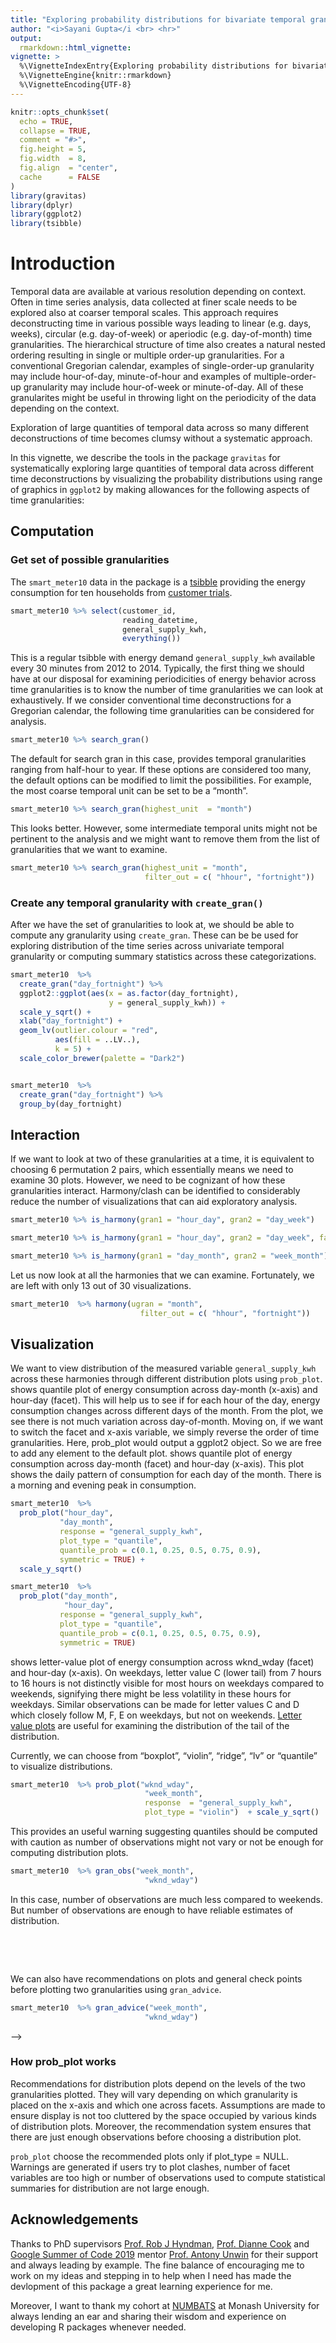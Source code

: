 ```yaml
---
title: "Exploring probability distributions for bivariate temporal granularities with gravitas"
author: "<i>Sayani Gupta</i <br> <hr>"
output: 
  rmarkdown::html_vignette:
vignette: >
  %\VignetteIndexEntry{Exploring probability distributions for bivariate temporal granularities with gravitas}
  %\VignetteEngine{knitr::rmarkdown}
  %\VignetteEncoding{UTF-8}
---
```

<!-- #Example vignette: 
https://github.com/njtierney/naniar/blob/master/vignettes/getting-started-w-naniar.Rmd -->
```r
knitr::opts_chunk$set(
  echo = TRUE, 
  collapse = TRUE,
  comment = "#>",
  fig.height = 5,
  fig.width  = 8,
  fig.align  = "center",
  cache      = FALSE
)
library(gravitas)
library(dplyr)
library(ggplot2)
library(tsibble)
```


# Introduction

Temporal data are available at various resolution depending on context. Often in time series analysis, data collected at finer scale needs to be explored also at coarser temporal scales. This approach requires deconstructing time in various possible ways leading to linear (e.g. days, weeks), circular (e.g. day-of-week) or aperiodic (e.g. day-of-month) time granularities. The hierarchical structure of time also creates a natural nested ordering resulting in single or multiple order-up granularities. For a conventional Gregorian calendar, examples of single-order-up granularity may include hour-of-day, minute-of-hour and examples of multiple-order-up granularity may include hour-of-week or minute-of-day. All of these granularites might be useful in throwing light on the periodicity of the data depending on the context.  

Exploration of large quantities of temporal data across so many different deconstructions of time becomes clumsy without a systematic approach. 

In this vignette, we describe the tools in the package `gravitas` for systematically exploring large quantities of temporal data across different time deconstructions by visualizing the probability distributions using range of graphics in `ggplot2` by making allowances for the following aspects of time granularities:  

## Computation

### Get set of possible granularities

The `smart_meter10` data in the package is a [tsibble](https://tsibble.tidyverts.org/) providing the energy consumption for ten households from [customer trials](https://data.gov.au/dataset/ds-dga-4e21dea3-9b87-4610-94c7-15a8a77907ef/details?q=smart-meter). 

```r
smart_meter10 %>% select(customer_id, 
                         reading_datetime,
                         general_supply_kwh,
                         everything())
```

This is a regular tsibble with energy demand `general_supply_kwh` available every 30 minutes from 2012 to 2014. Typically, the first thing we should have at our disposal for examining periodicities of energy behavior across time granularities is to know the number of time granularities we can look at exhaustively. If we consider conventional time deconstructions for a Gregorian calendar, the following time granularities can be considered for analysis. 

```r
smart_meter10 %>% search_gran()
```

The default for search gran in this case, provides temporal granularities ranging from half-hour to year. If these options are considered too many, the default options can be modified to limit the possibilities. For example, the most coarse temporal unit can be set to be a "month".

```r

smart_meter10 %>% search_gran(highest_unit  = "month")
```

This looks better. However, some intermediate temporal units might not be pertinent to the analysis and we might want to  remove them from the list of granularities that we want to examine.

```r

smart_meter10 %>% search_gran(highest_unit = "month", 
                              filter_out = c( "hhour", "fortnight"))
```


### Create any temporal granularity with `create_gran()`

After we have the set of granularities to look at, we should be able to compute any granularity using `create_gran`. These can be be used for exploring distribution of the time series across univariate temporal granularity or computing summary statistics across these categorizations. 


```r
smart_meter10  %>%
  create_gran("day_fortnight") %>%
  ggplot2::ggplot(aes(x = as.factor(day_fortnight),
                      y = general_supply_kwh)) + 
  scale_y_sqrt() +
  xlab("day_fortnight") + 
  geom_lv(outlier.colour = "red",
          aes(fill = ..LV..),
          k = 5) + 
  scale_color_brewer(palette = "Dark2")


smart_meter10  %>%
  create_gran("day_fortnight") %>%
  group_by(day_fortnight)
```


## Interaction

If we want to look at two of these granularities at a time, it is equivalent to choosing 6 permutation 2 pairs, which essentially means we need to examine 30 plots. However, we need to be cognizant of how these granularities interact. Harmony/clash can be identified to considerably reduce the number of visualizations that can aid exploratory analysis.

```r
smart_meter10 %>% is_harmony(gran1 = "hour_day", gran2 = "day_week")

smart_meter10 %>% is_harmony(gran1 = "hour_day", gran2 = "day_week", facet_h = 14)

smart_meter10 %>% is_harmony(gran1 = "day_month", gran2 = "week_month")

```

Let us now look at all the harmonies that we can examine. Fortunately, we are left with only 13 out of 30 visualizations. 

```r
smart_meter10  %>% harmony(ugran = "month",
                             filter_out = c( "hhour", "fortnight"))

```

## Visualization

We want to view distribution of the measured variable `general_supply_kwh` across these harmonies through different distribution plots using `prob_plot`. \ref{fig:hd_dm} shows quantile plot of energy consumption across day-month (x-axis) and hour-day (facet). This will help us to see if for each hour of the day, energy consumption changes across different days of the month. From the plot, we see there is not much variation across day-of-month. 
Moving on, if we want to switch the facet and x-axis variable, we simply reverse the order of time granularities. Here, prob_plot would output a ggplot2 object. So we are free to add any element to the default plot. \ref{fig:dm_hd} shows quantile plot of energy consumption across day-month (facet) and hour-day (x-axis). This plot shows the daily pattern of consumption for each day of the month. There is a morning and evening peak in consumption.


```r
smart_meter10  %>%
  prob_plot("hour_day",
           "day_month",
           response = "general_supply_kwh",
           plot_type = "quantile",
           quantile_prob = c(0.1, 0.25, 0.5, 0.75, 0.9),
           symmetric = TRUE) +
  scale_y_sqrt()
```

```r
smart_meter10  %>%
  prob_plot("day_month",
            "hour_day",
           response = "general_supply_kwh",
           plot_type = "quantile", 
           quantile_prob = c(0.1, 0.25, 0.5, 0.75, 0.9),
           symmetric = TRUE) 
```

\ref{fig:dw_hd} shows letter-value plot of energy consumption across wknd_wday (facet) and hour-day (x-axis).
On weekdays, letter value C (lower tail) from 7 hours to 16 hours is not distinctly visible for most hours on weekdays compared to weekends, signifying there might be less volatility in these hours for weekdays.  Similar observations can be made for letter values C and D which closely follow M, F, E on weekdays, but not on weekends. [Letter value plots]("https://cran.r-project.org/web/packages/lvplot/index.html) are useful for examining the distribution of the tail of the distribution. 


Currently, we can choose from "boxplot", "violin", "ridge", "lv" or "quantile" to visualize distributions.


```r
smart_meter10  %>% prob_plot("wknd_wday",
                              "week_month",
                              response  = "general_supply_kwh",
                              plot_type = "violin")  + scale_y_sqrt()
```

This provides an useful warning suggesting quantiles should be computed with caution as number of observations might not vary or not be enough for computing distribution plots.

```r
smart_meter10  %>% gran_obs("week_month",
                              "wknd_wday")
```

In this case, number of observations are much less compared to weekends. But number of observations are enough to have reliable estimates of distribution.

<br>

<!-- Suppose, both the granularities chosen have too many levels, which is not suitable for faceting or are clashes, then warnings will be provided. -->


<!-- ```{r , echo=TRUE} -->
<!-- smart_meter10  %>% -->
<!--   prob_plot(gran1 = "hour_week", -->
<!--            gran2 = "day_week",  -->
<!--            response = "general_supply_kwh",  -->
<!--            plot_type = "boxplot")  -->
<!-- ``` -->

<br>

We can also have recommendations on plots and general check points before plotting two granularities using 
`gran_advice`.

```r
smart_meter10  %>% gran_advice("week_month",
                              "wknd_wday")
```

<!-- Now, we want to view distribution of `general_supply_kwh` across the another set of harmonies - month_year and hour_day and let the package decide -->
<!-- the plot type that is best suitable. -->

<!-- ```{r example7, echo=TRUE} -->
<!-- smart_meter10  %>% -->
<!--     prob_plot("month_year", "hour_day", -->
<!--            response = "general_supply_kwh", -->
<!--            #plot_type = "quantile", -->
<!--            quantile_prob = c(0.1, 0.25, 0.5, 0.75, 0.9)) + -->
<!--   ggtitle("Quantile plot across hour-of-day by month-of-year for Household 1") + -->
<!--   scale_y_continuous(breaks = seq(0, 1.5, 0.25)) -->
<!-- ``` -->


<!-- Suppose, both the granularities chosen have too many levels, which is not suitable for faceting or are clashes, then warnings will be provided. -->


<!-- ```{r example9, echo=TRUE} -->
<!-- smart_meter10  %>% -->
<!--   prob_plot(gran1 = "day_quarter", -->
<!--            gran2 = "day_week", -->
<!--            "general_supply_kwh", -->
<!--            plot_type = "quantile", -->
<!--            symmetric = FALSE) -->
<!-- ``` -->

<!-- The warning says :  Faceting not recommended as there are too many categories in day_quarter and also suggest using day_week as the facet variable. -->

<!-- Moreover, the granularities chosen are clashes and one can see the set of harmonies using `harmony(.data)` -->

<!-- <!-- Want to browse through a similar analysis and get insights about the energy behavior of few households? Consider looking at [https://github.com/Sayani07/gsoc2019/blob/master/smart_meter.pdf]. --> -->


### How prob_plot works

Recommendations for distribution plots depend on the levels of the two granularities plotted. They will vary depending on which granularity is placed on the x-axis and which one across facets. Assumptions are made to ensure display is not too cluttered by the space occupied by various kinds of distribution plots. Moreover, the recommendation system ensures that there are just enough observations before choosing a distribution plot. 

`prob_plot` choose the recommended plots only if plot_type = NULL. Warnings are generated if users try to plot clashes, number of facet variables are too high or number of observations used to compute statistical summaries for distribution are not large enough.


## Acknowledgements

Thanks to PhD supervisors [Prof. Rob J Hyndman](https://robjhyndman.com/), [Prof. Dianne Cook](http://dicook.org/) and [Google Summer of Code 2019](https://summerofcode.withgoogle.com/) mentor [Prof. Antony Unwin](http://rosuda.org/~unwin/) for their support and always leading by example. The fine balance of encouraging me to work on my ideas and stepping in to help when I need has made the devlopment of this package a great learning experience for me.

Moreover, I want to thank my cohort at [NUMBATS](https://www.monash.edu/news/articles/team-profile-monash-business-analytics-team) at Monash University for always lending an ear and sharing their wisdom and experience on developing R packages whenever needed. 
